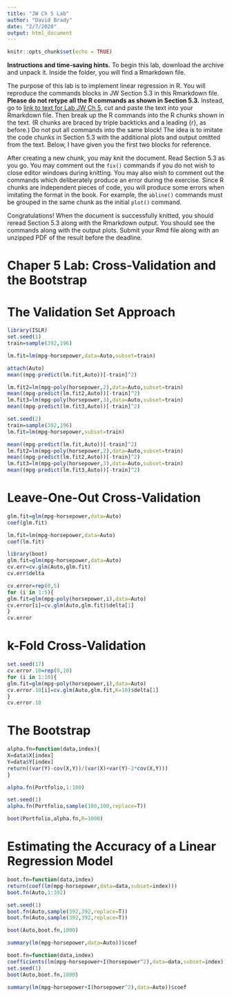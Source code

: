 ```yaml
---
title: "JW Ch 5 Lab"
author: "David Brady"
date: "2/7/2020"
output: html_document
---
```


```r
knitr::opts_chunk$set(echo = TRUE)
```

**Instructions and time-saving hints.**  To begin this lab, download the archive and unpack it.  Inside the folder, you will find a Rmarkdown file.

The purpose of this lab is to implement linear regression in R.  You will reproduce the commands blocks in JW Section 5.3 in this Rmarkdown file.  **Please do not retype all the R commands as shown in Section 5.3.**  Instead, go to [link to text for Lab JW Ch 5](http://faculty.marshall.usc.edu/gareth-james/ISL/Chapter%205%20Lab.txt), cut and paste the text into your Rmarkdown file.  Then break up the R commands into the R chunks shown in the text.  (R chunks are braced by triple backticks and a leading {r}, as before.)  Do not put all commands into the same block!  The idea is to imitate the code chunks in Section 5.3 with the additional plots and output omitted from the text.  Below, I have given you the first two blocks for reference.

After creating a new chunk, you may knit the document.  Read Section 5.3 as you go.  You may comment out the ```fix()``` commands if you do not wish to close editor windows during knitting.  You may also wish to comment out the commands which deliberately produce an error during the exercise.  Since R chunks are independent pieces of code, you will produce some errors when imitating the format in the book.  For example, the ```abline()``` commands must be grouped in the same chunk as the initial ```plot()``` command.

Congratulations!  When the document is successfully knitted, you should reread Section 5.3 along with the Rmarkdown output.  You should see the commands along with the output plots.    Submit your Rmd file along with an unzipped PDF of the result before the deadline.
 
# Chaper 5 Lab: Cross-Validation and the Bootstrap

# The Validation Set Approach

```r
library(ISLR)
set.seed(1)
train=sample(392,196)
```

```r
lm.fit=lm(mpg~horsepower,data=Auto,subset=train)
```

```r
attach(Auto)
mean((mpg-predict(lm.fit,Auto))[-train]^2)
```

```r
lm.fit2=lm(mpg~poly(horsepower,2),data=Auto,subset=train)
mean((mpg-predict(lm.fit2,Auto))[-train]^2)
lm.fit3=lm(mpg~poly(horsepower,3),data=Auto,subset=train)
mean((mpg-predict(lm.fit3,Auto))[-train]^2)
```

```r
set.seed(2)
train=sample(392,196)
lm.fit=lm(mpg~horsepower,subset=train)
```

```r
mean((mpg-predict(lm.fit,Auto))[-train]^2)
lm.fit2=lm(mpg~poly(horsepower,2),data=Auto,subset=train)
mean((mpg-predict(lm.fit2,Auto))[-train]^2)
lm.fit3=lm(mpg~poly(horsepower,3),data=Auto,subset=train)
mean((mpg-predict(lm.fit3,Auto))[-train]^2)
```

# Leave-One-Out Cross-Validation

```r
glm.fit=glm(mpg~horsepower,data=Auto)
coef(glm.fit)
```

```r
lm.fit=lm(mpg~horsepower,data=Auto)
coef(lm.fit)
```

```r
library(boot)
glm.fit=glm(mpg~horsepower,data=Auto)
cv.err=cv.glm(Auto,glm.fit)
cv.err$delta
```

```r
cv.error=rep(0,5)
for (i in 1:5){
glm.fit=glm(mpg~poly(horsepower,i),data=Auto)
cv.error[i]=cv.glm(Auto,glm.fit)$delta[1]
}
cv.error
```

# k-Fold Cross-Validation

```r
set.seed(17)
cv.error.10=rep(0,10)
for (i in 1:10){
glm.fit=glm(mpg~poly(horsepower,i),data=Auto)
cv.error.10[i]=cv.glm(Auto,glm.fit,K=10)$delta[1]
}
cv.error.10
```

# The Bootstrap

```r
alpha.fn=function(data,index){
X=data$X[index]
Y=data$Y[index]
return((var(Y)-cov(X,Y))/(var(X)+var(Y)-2*cov(X,Y)))
}
```

```r
alpha.fn(Portfolio,1:100)
```

```r
set.seed(1)
alpha.fn(Portfolio,sample(100,100,replace=T))
```

```r
boot(Portfolio,alpha.fn,R=1000)
```

# Estimating the Accuracy of a Linear Regression Model

```r
boot.fn=function(data,index)
return(coef(lm(mpg~horsepower,data=data,subset=index)))
boot.fn(Auto,1:392)
```

```r
set.seed(1)
boot.fn(Auto,sample(392,392,replace=T))
boot.fn(Auto,sample(392,392,replace=T))
```

```r
boot(Auto,boot.fn,1000)
```

```r
summary(lm(mpg~horsepower,data=Auto))$coef
```

```r
boot.fn=function(data,index)
coefficients(lm(mpg~horsepower+I(horsepower^2),data=data,subset=index))
set.seed(1)
boot(Auto,boot.fn,1000)
```

```r
summary(lm(mpg~horsepower+I(horsepower^2),data=Auto))$coef
```
